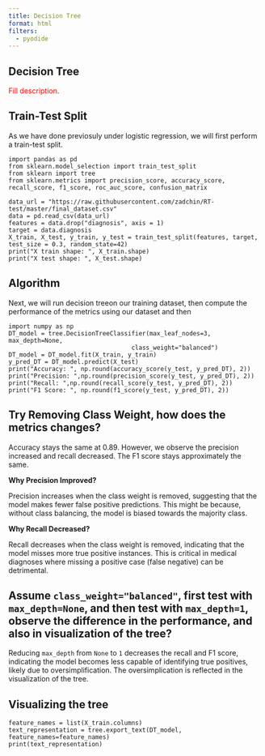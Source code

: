 ```yaml
---
title: Decision Tree
format: html
filters:
  - pyodide
---
```


## Decision Tree

[Fill description]{style="color:red;"}.


## Train-Test Split

As we have done previosuly under logistic regression, we will first perform a train-test split.

```pyodide-python
import pandas as pd
from sklearn.model_selection import train_test_split
from sklearn import tree
from sklearn.metrics import precision_score, accuracy_score, recall_score, f1_score, roc_auc_score, confusion_matrix

data_url = "https://raw.githubusercontent.com/zadchin/RT-test/master/final_dataset.csv"
data = pd.read_csv(data_url)
features = data.drop("diagnosis", axis = 1) 
target = data.diagnosis
X_train, X_test, y_train, y_test = train_test_split(features, target, test_size = 0.3, random_state=42)
print("X train shape: ", X_train.shape)
print("X test shape: ", X_test.shape)
```


## Algorithm


Next, we will run decision treeon our training dataset, then compute the performance of the metrics using our dataset and then 


```pyodide-python
import numpy as np
DT_model = tree.DecisionTreeClassifier(max_leaf_nodes=3, max_depth=None,
                                  class_weight="balanced")
DT_model = DT_model.fit(X_train, y_train)
y_pred_DT = DT_model.predict(X_test)
print("Accuracy: ", np.round(accuracy_score(y_test, y_pred_DT), 2))
print("Precision: ",np.round(precision_score(y_test, y_pred_DT), 2))
print("Recall: ",np.round(recall_score(y_test, y_pred_DT), 2))
print("F1 Score: ", np.round(f1_score(y_test, y_pred_DT), 2))
```

::: {.callout-note collapse="true" appearance="simple"}

## Try Removing Class Weight, how does the metrics changes?

Accuracy stays the same at 0.89. However, we observe the precision increased and recall decreased. The F1 score stays approximately the same.

**Why Precision Improved?**

Precision increases when the class weight is removed, suggesting that the model makes fewer false positive predictions. This might be because, without class balancing, the model is biased towards the majority class.

**Why Recall Decreased?**

Recall decreases when the class weight is removed, indicating that the model misses more true positive instances. This is critical in medical diagnoses where missing a positive case (false negative) can be detrimental.

:::

::: {.callout-note collapse="true" appearance="simple"}

## Assume `class_weight="balanced"`, first test with `max_depth=None`, and then test with `max_depth=1`, observe the difference in the performance, and also in visualization of the tree?

Reducing `max_depth` from `None` to `1` decreases the recall and F1 score, indicating the model becomes less capable of identifying true positives, likely due to oversimplification. The oversimplication is reflected in the visualization of the tree.

:::

## Visualizing the tree

```pyodide-python
feature_names = list(X_train.columns)
text_representation = tree.export_text(DT_model, feature_names=feature_names)
print(text_representation)
```

$\,$

